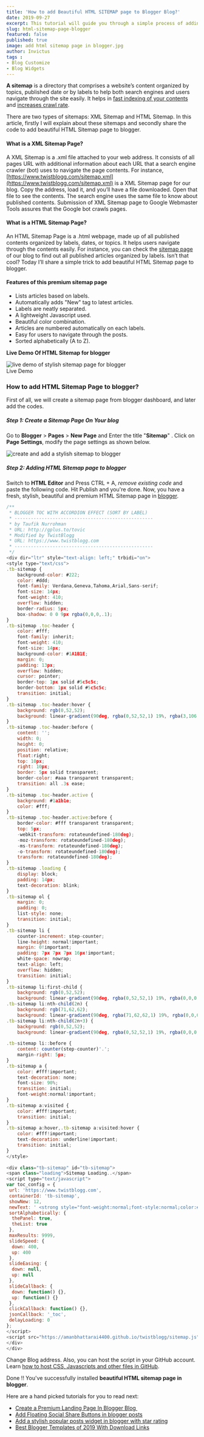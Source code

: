 ```yaml
---
title: 'How to add Beautiful HTML SITEMAP page to Blogger Blog?'
date: 2019-09-27
excerpt: This tutorial will guide you through a simple process of adding beautiful and elegant html based sitemap to your blog.
slug: html-sitemap-page-blogger
featured: false
published: true
image: add html sitemap page in blogger.jpg
author: Invictus
tags : 
- Blog Customize 
- Blog Widgets
---
```


**A sitemap** is a directory that comprises a website’s content organized by topics, published date or by labels to help both search engines and users navigate through the site easily. It helps in [fast indexing of your contents](https://www.twistblogg.com/2015/10/killer-seo-guides-for-newbie-blogger.html) and [increases crawl rate](https://www.twistblogg.com/2014/03/blogger-search-preferences-settings-seo.html). 

There are two types of sitemaps: XML Sitemap and HTML Sitemap. In this article, firstly I will explain about these sitemaps and secondly share the code to add beautiful HTML Sitemap page to blogger.  


#### What is a XML Sitemap Page?

A XML Sitemap is a .xml file attached to your web address. It consists of all pages URL with additional information about each URL that a search engine crawler (bot) uses to navigate the page contents. For instance, [https://www.twistblogg.com/sitemap.xml](https://www.twistblogg.com/sitemap.xml) is a XML Sitemap page for our blog. Copy the address, load it, and you’ll have a file downloaded. Open that file to see the contents. The search engine uses the same file to know about published contents. Submission of XML Sitemap page to Google Webmaster Tools assures that the Google bot crawls pages.  


#### What is a HTML Sitemap Page?

An HTML Sitemap Page is a .html webpage, made up of all published contents organized by labels, dates, or topics. It helps users navigate through the contents easily. For instance, you can check the [sitemap page](https://www.twistblogg.com/p/sitemap.html) of our blog to find out all published articles organized by labels. Isn’t that cool? Today I’ll share a simple trick to add beautiful HTML Sitemap page to blogger.  
  

#### Features of this premium sitemap page

*   Lists articles based on labels.
*   Automatically adds "New" tag to latest articles.
*   Labels are neatly separated.
*   A lightweight Javascript used.
*   Beautiful color combination.
*   Articles are numbered automatically on each labels.
*   Easy for users to navigate through the posts.
*   Sorted alphabetically (A to Z).

  
**Live Demo Of HTML Sitemap for blogger**

<Image src="stylish sitemap page for blogger.jpg" alt="live demo of stylish sitemap page for blogger" title="live demo of stylish sitemap page for blogger"/>



<Div textAlign="center" mt="8">
        <ButtonLink href="https://demoinvictus.blogspot.com/p/sitemap_5.html" variant="primary" borderRadius="10px" target="_blank" rel="nofollow noopener noreferrer external" >
          <Icon name="link" size="6" ml="4" mr="2"/> Live Demo
        </ButtonLink>
        </Div>
  

### How to add HTML Sitemap Page to blogger?


First of all, we will create a sitemap page from blogger dashboard, and later add the codes.  
  

##### Step 1: Create a Sitemap Page On Your blog

Go to **Blogger** > **Pages** > **New Page** and Enter the title "**Sitemap**" . Click on **Page Settings**, modify the page settings as shown below.  
  
<Image src="create a new page on blogger.png" alt="create and add a stylish sitemap to blogger" title="create and add a stylish sitemap to blogger"/>
  

##### Step 2: Adding HTML Sitemap page to blogger

Switch to **HTML Editor** and Press CTRL + A, _remove existing code_ and paste the following code. Hit Publish and you're done. Now, you have a fresh, stylish, beautiful and premium HTML Sitemap page in [blogger](https://www.twistblogg.com/2019/09/best-premium-blogger-templates.html).  

```js title=main.html
/**  
 * BLOGGER TOC WITH ACCORDION EFFECT (SORT BY LABEL)  
 * ---------------------------------------------------  
 * by Taufik Nurrohman  
 * URL: http://gplus.to/tovic  
 * Modified by TwistBlogg  
 * URL: https://www.twistblogg.com  
 * ---------------------------------------------------  
 */
<div dir="ltr" style="text-align: left;" trbidi="on">  
<style type="text/css">  
.tb-sitemap {  
    background-color: #222;  
    color: #ddd;  
    font-family: Verdana,Geneva,Tahoma,Arial,Sans-serif;  
    font-size: 14px;  
    font-weight: 410;  
    overflow: hidden;  
    border-radius: 5px;  
    box-shadow: 0 0 9px rgba(0,0,0,.1);  
}  
.tb-sitemap .toc-header {  
    color: #fff;  
    font-family: inherit;  
    font-weight: 410;  
    font-size: 14px;  
    background-color: #1A1B1E;  
    margin: 0;  
    padding: 13px;  
    overflow: hidden;  
    cursor: pointer;  
    border-top: 1px solid #5c5c5c;  
    border-bottom: 1px solid #5c5c5c;  
    transition: initial;  
}  
.tb-sitemap .toc-header:hover {  
    background: rgb(0,52,52);  
    background: linear-gradient(90deg, rgba(0,52,52,1) 19%, rgba(3,106,30,1) 38%, rgba(0,182,182,1) 100%);  
}  
.tb-sitemap .toc-header:before {  
    content: '';  
    width: 0;  
    height: 0;  
    position: relative;  
    float:right;  
    top: 10px;  
    right: 10px;  
    border: 5px solid transparent;  
    border-color: #aaa transparent transparent;  
    transition: all .3s ease;  
}  
.tb-sitemap .toc-header.active {  
    background: #1a1b1e;  
    color: #fff;  
}  
.tb-sitemap .toc-header.active:before {  
    border-color: #fff transparent transparent;  
    top: 5px;  
    -webkit-transform: rotateundefined-180deg);  
    -moz-transform: rotateundefined-180deg);  
    -ms-transform: rotateundefined-180deg);  
    -o-transform: rotateundefined-180deg);  
    transform: rotateundefined-180deg);  
}  
.tb-sitemap .loading {  
    display: block;  
    padding: 14px;  
    text-decoration: blink;  
}  
.tb-sitemap ol {  
    margin: 0;  
    padding: 0;  
    list-style: none;  
    transition: initial;  
}  
.tb-sitemap li {  
    counter-increment: step-counter;  
    line-height: normal!important;  
    margin: 0!important;  
    padding: 7px 7px 7px 16px!important;  
    white-space: nowrap;  
    text-align: left;  
    overflow: hidden;  
    transition: initial;  
}  
.tb-sitemap li:first-child {  
    background: rgb(0,52,52);  
    background: linear-gradient(90deg, rgba(0,52,52,1) 19%, rgba(0,0,0,1) 38%, rgba(71,62,62,1) 100%);}  
.tb-sitemap li:nth-child(2n) {  
    background: rgb(71,62,62);  
    background: linear-gradient(90deg, rgba(71,62,62,1) 19%, rgba(0,0,0,1) 38%, rgba(0,52,52,1) 100%);}  
.tb-sitemap li:nth-child(2n+3) {  
    background: rgb(0,52,52);  
    background: linear-gradient(90deg, rgba(0,52,52,1) 19%, rgba(0,0,0,1) 38%, rgba(71,62,62,1) 100%);}  
  
.tb-sitemap li::before {  
    content: counter(step-counter)'.';  
    margin-right: 5px;  
}  
.tb-sitemap a {  
    color: #fff!important;  
    text-decoration: none;  
    font-size: 90%;  
    transition: initial;  
    font-weight:normal!important;  
}  
.tb-sitemap a:visited {  
    color: #fff!important;  
    transition: initial;  
}  
.tb-sitemap a:hover,.tb-sitemap a:visited:hover {  
    color: #fff!important;  
    text-decoration: underline!important;  
    transition: initial;  
}  
</style>  
  
<div class="tb-sitemap" id="tb-sitemap">  
<span class="loading">Sitemap Loading..</span>  
<script type="text/javascript">  
var toc_config = {  
 url: 'https://www.twistblogg.com',  
 containerId: 'tb-sitemap',  
 showNew: 12,  
 newText: ' <strong style="font-weight:normal;font-style:normal;color:#000;font-size:11px;background:#fff000;padding:1px 6px 3px 6px;line-height:normal;float:right;border-radius:3px;">New!</strong>',  
 sortAlphabetically: {  
  thePanel: true,  
  theList: true  
 },  
 maxResults: 9999,  
 slideSpeed: {  
  down: 400,  
  up: 400  
 },  
 slideEasing: {  
  down: null,  
  up: null  
 },  
 slideCallback: {  
  down: function() {},  
  up: function() {}  
 },  
 clickCallback: function() {},  
 jsonCallback: '_toc',  
 delayLoading: 0  
};  
</script>  
<script src="https://amanbhattarai4400.github.io/twistblogg/sitemap.js" type="text/javascript"></script>
</div>  
</div>  

```

Change Blog address. Also, you can host the script in your GitHub account. Learn [how to host CSS, Javascripts and other files in GitHub](https://www.twistblogg.com/2020/06/use-github-for-hosting-files.html).  
  
Done !! You've successfully installed **beautiful HTML sitemap page in blogger**.  
  
Here are a hand picked tutorials for you to read next:  

*   [Create a Premium Landing Page In Blogger Blog ](https://www.twistblogg.com/2015/05/create-custom-landing-pages-on-blogger.html)
*   [Add Floating Social Share Buttons in blogger posts](https://www.twistblogg.com/2015/05/floating-social-share-bar-widget-for.html)
*   [Add a stylish popular posts widget in blogger with star rating](https://www.twistblogg.com/2019/09/popular-posts-widget-with-rating-for-blogger.html)
*   [Best Blogger Templates of 2019 With Download Links](https://www.twistblogg.com/2019/09/best-premium-blogger-templates.html)